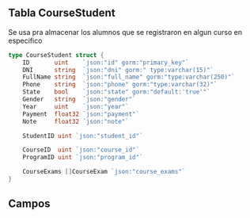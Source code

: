 ## Tabla CourseStudent
Se usa pra almacenar los alumnos que se registraron en algun curso en especifico
```go
type CourseStudent struct {
	ID       uint    `json:"id" gorm:"primary_key"`
	DNI      string  `json:"dni" gorm:" type:varchar(15)"`
	FullName string  `json:"full_name" gorm:"type:varchar(250)"`
	Phone    string  `json:"phone" gorm:"type:varchar(32)"`
	State    bool    `json:"state" gorm:"default:'true'"`
	Gender   string  `json:"gender"`
	Year     uint    `json:"year"`
	Payment  float32 `json:"payment"`
	Note     float32 `json:"note"`

	StudentID uint `json:"student_id"`

	CourseID  uint `json:"course_id"`
	ProgramID uint `json:"program_id"`

	CourseExams []CourseExam `json:"course_exams"`
}
```

## Campos